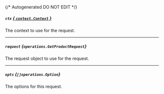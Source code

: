 {/* Autogenerated DO NOT EDIT  */}

##### `ctx` [*{ `context.Context` }*](https://pkg.go.dev/context#Context)
The context to use for the request.

---
##### `request` *{`operations.GetProductRequest`}*
The request object to use for the request.
<Collapsible>
    <GetProductRequest/>
</Collapsible>

---
##### `opts` *{`[]operations.Option`}*
The options for this request.


